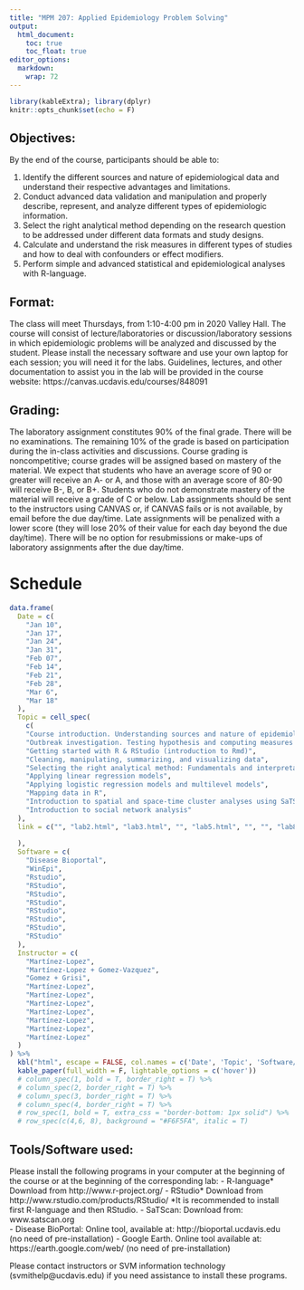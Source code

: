 ```yaml
---
title: "MPM 207: Applied Epidemiology Problem Solving"
output:
  html_document: 
    toc: true
    toc_float: true
editor_options: 
  markdown: 
    wrap: 72
---
```


```r
library(kableExtra); library(dplyr)
knitr::opts_chunk$set(echo = F)
```

## Objectives:

By the end of the course, participants should be able to:
  
  1. Identify the different sources and nature of epidemiological data and understand their respective advantages and limitations.
  2. Conduct advanced data validation and manipulation and properly describe, represent, and analyze different types of epidemiologic information.
  3. Select the right analytical method depending on the research question to be addressed under different data formats and study designs.
  4. Calculate and understand the risk measures in different types of studies and how to deal with confounders or effect modifiers.
  5.  Perform simple and advanced statistical and epidemiological analyses with R-language.

## Format:

The class will meet Thursdays, from 1:10-4:00 pm in 2020 Valley Hall. The course will consist of lecture/laboratories or discussion/laboratory sessions in which epidemiologic problems will be analyzed and discussed by the student. Please install the necessary software and use your own laptop for each session; you will need it for the labs. Guidelines, lectures, and other documentation to assist you in the lab will be provided in the course website:
 https://canvas.ucdavis.edu/courses/848091   

## Grading:

The laboratory assignment constitutes 90% of the final grade. There will be no examinations. The remaining 10% of the grade is based on participation during the in-class activities and discussions. Course grading is noncompetitive; course grades will be assigned based on mastery of the material. We expect that students who have an average score of 90 or greater will receive an A- or A, and those with an average score of 80-90 will receive B-, B, or B+. Students who do not demonstrate mastery of the material will receive a grade of C or below. Lab assignments should be sent to the instructors using CANVAS or, if CANVAS fails or is not available, by email before the due day/time. Late assignments will be penalized with a lower score (they will lose 20% of their value for each day beyond the due day/time). There will be no option for resubmissions or make-ups of laboratory assignments after the due day/time.  

# Schedule

```r
data.frame(
  Date = c(
    "Jan 10", 
    "Jan 17", 
    "Jan 24", 
    "Jan 31", 
    "Feb 07",
    "Feb 14",
    "Feb 21",
    "Feb 28",
    "Mar 6",
    "Mar 18"
  ),
  Topic = cell_spec(
    c(
    "Course introduction. Understanding sources and nature of epidemiological data. Exploratory analyses with Disease BioPortal",
    "Outbreak investigation. Testing hypothesis and computing measures of association.", 
    "Getting started with R & RStudio (introduction to Rmd)", 
    "Cleaning, manipulating, summarizing, and visualizing data",
    "Selecting the right analytical method: Fundamentals and interpretation of results.",
    "Applying linear regression models",
    "Applying logistic regression models and multilevel models",
    "Mapping data in R",
    "Introduction to spatial and space-time cluster analyses using SaTScan",
    "Introduction to social network analysis"
  ),
  link = c("", "lab2.html", "lab3.html", "", "lab5.html", "", "", "lab8.html", "", "")
    
  ),
  Software = c(
    "Disease Bioportal", 
    "WinEpi",
    "Rstudio",
    "RStudio",
    "RStudio",
    "RStudio",
    "RStudio",
    "RStudio",
    "RStudio",
    "RStudio"
  ),
  Instructor = c(
    "Martínez-Lopez", 
    "Martínez-Lopez + Gomez-Vazquez",
    "Gomez + Grisi", 
    "Martínez-Lopez", 
    "Martínez-Lopez", 
    "Martínez-Lopez", 
    "Martínez-Lopez", 
    "Martínez-Lopez", 
    "Martínez-Lopez", 
    "Martínez-Lopez"
  )
) %>%
  kbl("html", escape = FALSE, col.names = c('Date', 'Topic', 'Software/Tools', 'Instructor')) %>%
  kable_paper(full_width = F, lightable_options = c('hover')) 
  # column_spec(1, bold = T, border_right = T) %>%
  # column_spec(2, border_right = T) %>%
  # column_spec(3, border_right = T) %>%
  # column_spec(4, border_right = T) %>%
  # row_spec(1, bold = T, extra_css = "border-bottom: 1px solid") %>%
  # row_spec(c(4,6, 8), background = "#F6F5FA", italic = T)
```

## Tools/Software used:

Please install the following programs in your computer at the beginning of the course or at the beginning of the corresponding lab:
-	R-language* Download from http://www.r-project.org/
-	RStudio* Download from http://www.rstudio.com/products/RStudio/
*It is recommended to install first R-language and then RStudio. 
-	SaTScan: Download from: www.satscan.org  
-	Disease BioPortal: Online tool, available at:  http://bioportal.ucdavis.edu (no need of pre-installation)
-	Google Earth. Online tool available at: https://earth.google.com/web/ (no need of pre-installation)

Please contact instructors or SVM information technology (svmithelp@ucdavis.edu) if you need assistance to install these programs. 



